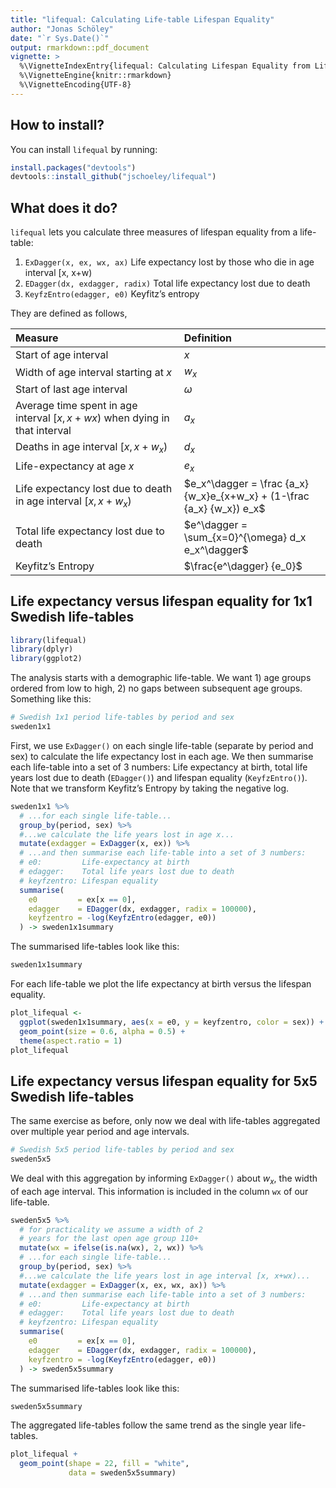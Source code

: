 ```yaml
---
title: "lifequal: Calculating Life-table Lifespan Equality"
author: "Jonas Schöley"
date: "`r Sys.Date()`"
output: rmarkdown::pdf_document
vignette: >
  %\VignetteIndexEntry{lifequal: Calculating Lifespan Equality from Life-tables}
  %\VignetteEngine{knitr::rmarkdown}
  %\VignetteEncoding{UTF-8}
---
```


How to install?
---------------

You can install `lifequal` by running:

```r
install.packages("devtools")
devtools::install_github("jschoeley/lifequal")
```

What does it do?
----------------

`lifequal` lets you calculate three measures of lifespan equality from a life-table:

  1) `ExDagger(x, ex, wx, ax)`
  Life expectancy lost by those who die in age interval [x, x+w)
  2) `EDagger(dx, exdagger, radix)`
  Total life expectancy lost due to death
  3) `KeyfzEntro(edagger, e0)`
  Keyfitz's entropy

They are defined as follows,

--------------------------------------------------------------------------------
Measure                                    Definition
------------------------------------------ -------------------------------------
Start of age interval                      $x$

Width of age interval starting at $x$      $w_x$

Start of last age interval                 $\omega$

Average time spent in age interval         $a_x$
$[x, x+wx)$ when dying in that interval

Deaths in age interval $[x, x+w_x)$        $d_x$

Life-expectancy at age $x$                 $e_x$

Life expectancy lost due to death in age   $e_x^\dagger = \frac {a_x} {w_x}e_{x+w_x} + (1-\frac {a_x} {w_x}) e_x$
interval $[x, x+w_x)$

Total life expectancy lost due to death    $e^\dagger = \sum_{x=0}^{\omega} d_x e_x^\dagger$

Keyfitz's Entropy                          $\frac{e^\dagger} {e_0}$
--------------------------------------------------------------------------------

Life expectancy versus lifespan equality for 1x1 Swedish life-tables
--------------------------------------------------------------------

```r
library(lifequal)
library(dplyr)
library(ggplot2)
```

The analysis starts with a demographic life-table. We want 1) age groups ordered from low to high, 2) no gaps between subsequent age groups. Something like this:

```r
# Swedish 1x1 period life-tables by period and sex
sweden1x1
```

First, we use `ExDagger()` on each single life-table (separate by period and sex) to calculate the life expectancy lost in each age. We then summarise each life-table into a set of 3 numbers: Life expectancy at birth, total life years lost due to death (`EDagger()`) and lifespan equality (`KeyfzEntro()`). Note that we transform Keyfitz's Entropy by taking the negative log.

```r
sweden1x1 %>%
  # ...for each single life-table...
  group_by(period, sex) %>%
  #...we calculate the life years lost in age x...
  mutate(exdagger = ExDagger(x, ex)) %>%
  # ...and then summarise each life-table into a set of 3 numbers:
  # e0:         Life-expectancy at birth
  # edagger:    Total life years lost due to death
  # keyfzentro: Lifespan equality
  summarise(
    e0         = ex[x == 0],
    edagger    = EDagger(dx, exdagger, radix = 100000),
    keyfzentro = -log(KeyfzEntro(edagger, e0))
  ) -> sweden1x1summary
```

The summarised life-tables look like this:

```r
sweden1x1summary
```

For each life-table we plot the life expectancy at birth versus the lifespan equality.

```r
plot_lifequal <-
  ggplot(sweden1x1summary, aes(x = e0, y = keyfzentro, color = sex)) +
  geom_point(size = 0.6, alpha = 0.5) +
  theme(aspect.ratio = 1)
plot_lifequal
```

Life expectancy versus lifespan equality for 5x5 Swedish life-tables
--------------------------------------------------------------------

The same exercise as before, only now we deal with life-tables aggregated over multiple year period and age intervals.

```r
# Swedish 5x5 period life-tables by period and sex
sweden5x5
```

We deal with this aggregation by informing `ExDagger()` about $w_x$, the width of each age interval. This information is included in the column `wx` of our life-table.

```r
sweden5x5 %>%
  # for practicality we assume a width of 2
  # years for the last open age group 110+
  mutate(wx = ifelse(is.na(wx), 2, wx)) %>%
  # ...for each single life-table...
  group_by(period, sex) %>%
  #...we calculate the life years lost in age interval [x, x+wx)...
  mutate(exdagger = ExDagger(x, ex, wx, ax)) %>%
  # ...and then summarise each life-table into a set of 3 numbers:
  # e0:         Life-expectancy at birth
  # edagger:    Total life years lost due to death
  # keyfzentro: Lifespan equality
  summarise(
    e0         = ex[x == 0],
    edagger    = EDagger(dx, exdagger, radix = 100000),
    keyfzentro = -log(KeyfzEntro(edagger, e0))
  ) -> sweden5x5summary
```

The summarised life-tables look like this:

```r
sweden5x5summary
```

The aggregated life-tables follow the same trend as the single year life-tables.

```r
plot_lifequal +
  geom_point(shape = 22, fill = "white",
             data = sweden5x5summary)
```
